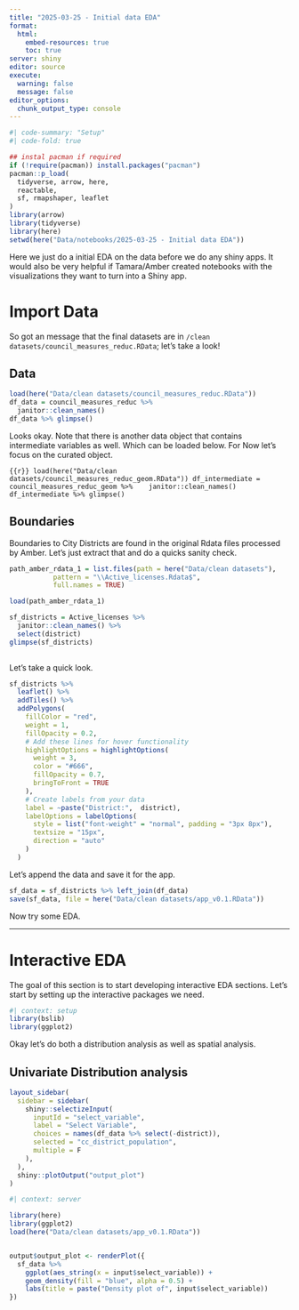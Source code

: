```yaml
---
title: "2025-03-25 - Initial data EDA"
format: 
  html:
    embed-resources: true
    toc: true
server: shiny
editor: source
execute:
  warning: false
  message: false
editor_options: 
  chunk_output_type: console
---
```


```r
#| code-summary: "Setup"
#| code-fold: true

## instal pacman if required
if (!require(pacman)) install.packages("pacman")
pacman::p_load(
  tidyverse, arrow, here,
  reactable,
  sf, rmapshaper, leaflet
)
library(arrow)
library(tidyverse)
library(here)
setwd(here("Data/notebooks/2025-03-25 - Initial data EDA"))

```

Here we just do a initial EDA on the data before we do any shiny apps. It would also be very helpful if Tamara/Amber created notebooks with the visualizations they want to turn into a Shiny app. 


# Import Data

So got an message that the final datasets are in `/clean datasets/council_measures_reduc.RData`; let's take a look!

## Data

```r
load(here("Data/clean datasets/council_measures_reduc.RData"))
df_data = council_measures_reduc %>% 
  janitor::clean_names()
df_data %>% glimpse()
```

Looks okay. Note that there is another data object that contains intermediate variables as well. Which can be loaded below.  For Now let's focus on the curated object.

```{{r}}
load(here("Data/clean datasets/council_measures_reduc_geom.RData"))
df_intermediate = council_measures_reduc_geom %>% 
  janitor::clean_names()
df_intermediate %>% glimpse()
```

## Boundaries

Boundaries to City Districts are found in the original Rdata files processed by Amber. Let's just extract that and do a quicks sanity check. 

```r
path_amber_rdata_1 = list.files(path = here("Data/clean datasets"), 
           pattern = "\\Active_licenses.Rdata$", 
           full.names = TRUE)

load(path_amber_rdata_1)

sf_districts = Active_licenses %>% 
  janitor::clean_names() %>% 
  select(district)
glimpse(sf_districts)
  
```

Let's take a quick look.

```r
sf_districts %>% 
  leaflet() %>%
  addTiles() %>%
  addPolygons(
    fillColor = "red", 
    weight = 1, 
    fillOpacity = 0.2,
    # Add these lines for hover functionality
    highlightOptions = highlightOptions(
      weight = 3,
      color = "#666",
      fillOpacity = 0.7,
      bringToFront = TRUE
    ),
    # Create labels from your data
    label = ~paste("District:",  district),
    labelOptions = labelOptions(
      style = list("font-weight" = "normal", padding = "3px 8px"),
      textsize = "15px",
      direction = "auto"
    )
  )
```

Let's append the data and save it for the app. 

```r
sf_data = sf_districts %>% left_join(df_data)
save(sf_data, file = here("Data/clean datasets/app_v0.1.RData"))
```

Now try some EDA.

--- 

# Interactive EDA

The goal of this section is to start developing interactive EDA sections. Let's start by setting up the interactive packages we need.

```r
#| context: setup
library(bslib)  
library(ggplot2)
```
 
Okay let's do both a distribution analysis as well as spatial analysis. 

## Univariate Distribution analysis

```r
layout_sidebar(
  sidebar = sidebar(
    shiny::selectizeInput(
      inputId = "select_variable",
      label = "Select Variable",
      choices = names(df_data %>% select(-district)),
      selected = "cc_district_population",
      multiple = F
    ),
  ),
  shiny::plotOutput("output_plot")
)
```



```r
#| context: server

library(here)
library(ggplot2)
load(here("Data/clean datasets/app_v0.1.RData"))


output$output_plot <- renderPlot({ 
  sf_data %>% 
    ggplot(aes_string(x = input$select_variable)) +
    geom_density(fill = "blue", alpha = 0.5) +
    labs(title = paste("Density plot of", input$select_variable))
})
```

